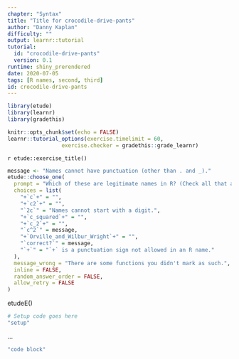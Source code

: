 ```yaml
---
chapter: "Syntax"
title: "Title for crocodile-drive-pants"
author: "Danny Kaplan"
difficulty: ""
output: learnr::tutorial
tutorial:
  id: "crocodile-drive-pants"
  version: 0.1
runtime: shiny_prerendered
date: 2020-07-05 
tags: [R names, second, third]
id: crocodile-drive-pants
---
```


```r
library(etude)
library(learnr)
library(gradethis)

knitr::opts_chunk$set(echo = FALSE)
learnr::tutorial_options(exercise.timelimit = 60, 
                 exercise.checker = gradethis::grade_learnr)
```


`r etude::exercise_title()` 

```r
message <- "Names cannot have punctuation (other than . and _)."
etude::choose_one(
  prompt = "Which of these are legitimate names in R? (Check all that apply.)",
  choices = list(
    "+`c`+" = "",
    "+`c2`+" = "",
    "`2c`" = "Names cannot start with a digit.",
    "+`c_squared`+" = "",
    "+`c_2`+" = "",
    "`c^2`" = message,
    "+`Orville_and_Wilbur_Wright`+" = "",
    "`correct?`" = message,
    "`+`" = "`+` is a punctuation sign not allowed in an R name."
  ),
  message_wrong = "There are some functions you didn't mark as such.",
  inline = FALSE,
  random_answer_order = FALSE,
  allow_retry = FALSE
)
```

etudeE()
<!------------------ Start learnr exercise: crocodile-drive-pants-E1 -->

```r
# Setup code goes here
"setup"
```
<span title='crocodile-drive-pants-E1'>...</span>
```r
"code block"
```

```r

```

```r

```

<!-------------------- End of learnr exercise: crocodile-drive-pants-E1 -->
